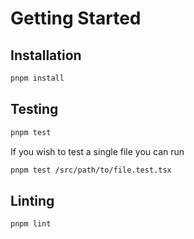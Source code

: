 
<Meta title="Docs/Getting Started" />

# Getting Started

## Installation

```bash
pnpm install
```

## Testing

```bash
pnpm test
```

If you wish to test a single file you can run

```bash
pnpm test /src/path/to/file.test.tsx
```

## Linting

```bash
pnpm lint
```

